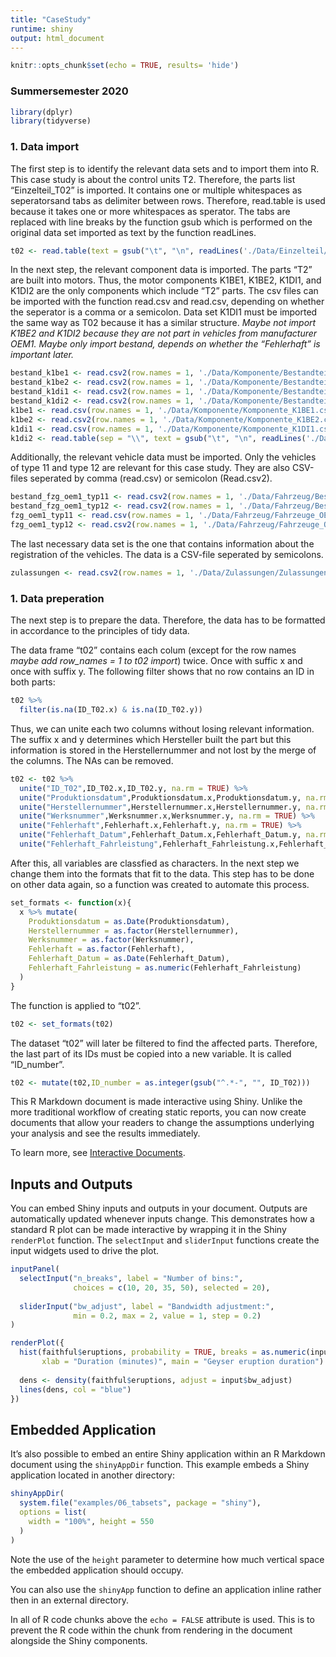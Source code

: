 ---
title: "CaseStudy"
runtime: shiny
output: html_document
---

```{r setup, include=FALSE}
knitr::opts_chunk$set(echo = TRUE, results= 'hide')
```

### Summersemester 2020

```{r, message=FALSE}
library(dplyr)
library(tidyverse)
```

### 1. Data import

The first step is to identify the relevant data sets and to import them into R. This case study is about the control units T2. Therefore, the parts list "Einzelteil_T02" is imported. It contains one or multiple whitespaces as seperatorsand tabs as delimiter between rows. Therefore, read.table is used because it takes one or more whitespaces as sperator. The tabs are replaced with line breaks by the function gsub which is performed on the original data set imported as text by the function readLines.

```{r,results='markup'}
t02 <- read.table(text = gsub("\t", "\n", readLines('./Data/Einzelteil/Einzelteil_T02.txt')))
```

In the next step, the relevant component data is imported. The parts "T2" are built into motors. Thus, the motor components K1BE1, K1BE2, K1DI1, and K1DI2 are the only components which include "T2" parts. The csv files can be imported with the function read.csv and read.csv, depending on whether the seperator is a comma or a semicolon. Data set K1DI1 must be imported the same way as T02 because it has a similar structure. *Maybe not import K1BE2 and K1DI2 because they are not part in vehicles from manufacturer OEM1. Maybe only import bestand, depends on whether the "Fehlerhaft" is important later.*

```{r,results='markup'}
bestand_k1be1 <- read.csv2(row.names = 1, './Data/Komponente/Bestandteile_Komponente_K1BE1.csv')
bestand_k1be2 <- read.csv2(row.names = 1, './Data/Komponente/Bestandteile_Komponente_K1BE2.csv')
bestand_k1di1 <- read.csv2(row.names = 1, './Data/Komponente/Bestandteile_Komponente_K1DI1.csv')
bestand_k1di2 <- read.csv2(row.names = 1, './Data/Komponente/Bestandteile_Komponente_K1DI2.csv')
k1be1 <- read.csv(row.names = 1, './Data/Komponente/Komponente_K1BE1.csv')
k1be2 <- read.csv2(row.names = 1, './Data/Komponente/Komponente_K1BE2.csv')
k1di1 <- read.csv(row.names = 1, './Data/Komponente/Komponente_K1DI1.csv')
k1di2 <- read.table(sep = "\\", text = gsub("\t", "\n", readLines('./Data/Komponente/Komponente_K1DI2.txt')))
```

Additionally, the relevant vehicle data must be imported. Only the vehicles of type 11 and type 12 are relevant for this case study. They are also CSV-files seperated by comma (read.csv) or semicolon (Read.csv2).

```{r,results='markup'}
bestand_fzg_oem1_typ11 <- read.csv2(row.names = 1, './Data/Fahrzeug/Bestandteile_Fahrzeuge_OEM1_Typ11.csv')
bestand_fzg_oem1_typ12 <- read.csv2(row.names = 1, './Data/Fahrzeug/Bestandteile_Fahrzeuge_OEM1_Typ12.csv')
fzg_oem1_typ11 <- read.csv(row.names = 1, './Data/Fahrzeug/Fahrzeuge_OEM1_Typ11.csv')
fzg_oem1_typ12 <- read.csv2(row.names = 1, './Data/Fahrzeug/Fahrzeuge_OEM1_Typ12.csv')
```

The last necessary data set is the one that contains information about the registration of the vehicles. The data is a CSV-file seperated by semicolons.

```{r,results='markup'}
zulassungen <- read.csv2(row.names = 1, './Data/Zulassungen/Zulassungen_alle_Fahrzeuge.csv')
```

### 1. Data preperation

The next step is to prepare the data. Therefore, the data has to be formatted in accordance to the principles of tidy data.

The data frame "t02" contains each colum (except for the row names *maybe add row_names = 1 to t02 import*) twice. Once with suffic x and once with suffix y. The following filter shows that no row contains an ID in both parts:

```{r,results='markup'}
t02 %>%
  filter(is.na(ID_T02.x) & is.na(ID_T02.y))
```

Thus, we can unite each two columns without losing relevant information. The suffix x and y determines which Hersteller built the part but this information is stored in the Herstellernummer and not lost by the merge of the columns. The NAs can be removed.

```{r,results='markup'}
t02 <- t02 %>%
  unite("ID_T02",ID_T02.x,ID_T02.y, na.rm = TRUE) %>%
  unite("Produktionsdatum",Produktionsdatum.x,Produktionsdatum.y, na.rm = TRUE) %>%
  unite("Herstellernummer",Herstellernummer.x,Herstellernummer.y, na.rm = TRUE) %>%
  unite("Werksnummer",Werksnummer.x,Werksnummer.y, na.rm = TRUE) %>%
  unite("Fehlerhaft",Fehlerhaft.x,Fehlerhaft.y, na.rm = TRUE) %>%
  unite("Fehlerhaft_Datum",Fehlerhaft_Datum.x,Fehlerhaft_Datum.y, na.rm = TRUE) %>%
  unite("Fehlerhaft_Fahrleistung",Fehlerhaft_Fahrleistung.x,Fehlerhaft_Fahrleistung.y, na.rm = TRUE)
```

After this, all variables are classfied as characters. In the next step we change them into the formats that fit to the data. This step has to be done on other data again, so a function was created to automate this process.

```{r,results='markup'}
set_formats <- function(x){
  x %>% mutate(
    Produktionsdatum = as.Date(Produktionsdatum),
    Herstellernummer = as.factor(Herstellernummer),
    Werksnummer = as.factor(Werksnummer),
    Fehlerhaft = as.factor(Fehlerhaft),
    Fehlerhaft_Datum = as.Date(Fehlerhaft_Datum),
    Fehlerhaft_Fahrleistung = as.numeric(Fehlerhaft_Fahrleistung)
  )
}
```

The function is applied to "t02".

```{r,results='markup'}
t02 <- set_formats(t02)
```

The dataset "t02" will later be filtered to find the affected parts. Therefore, the last part of its IDs must be copied into a new variable. It is called "ID_number".

```{r,results='markup'}
t02 <- mutate(t02,ID_number = as.integer(gsub("^.*-", "", ID_T02)))
```




This R Markdown document is made interactive using Shiny. Unlike the more traditional workflow of creating static reports, you can now create documents that allow your readers to change the assumptions underlying your analysis and see the results immediately. 

To learn more, see [Interactive Documents](http://rmarkdown.rstudio.com/authoring_shiny.html).

## Inputs and Outputs

You can embed Shiny inputs and outputs in your document. Outputs are automatically updated whenever inputs change.  This demonstrates how a standard R plot can be made interactive by wrapping it in the Shiny `renderPlot` function. The `selectInput` and `sliderInput` functions create the input widgets used to drive the plot.

```{r eruptions, echo=FALSE}
inputPanel(
  selectInput("n_breaks", label = "Number of bins:",
              choices = c(10, 20, 35, 50), selected = 20),
  
  sliderInput("bw_adjust", label = "Bandwidth adjustment:",
              min = 0.2, max = 2, value = 1, step = 0.2)
)

renderPlot({
  hist(faithful$eruptions, probability = TRUE, breaks = as.numeric(input$n_breaks),
       xlab = "Duration (minutes)", main = "Geyser eruption duration")
  
  dens <- density(faithful$eruptions, adjust = input$bw_adjust)
  lines(dens, col = "blue")
})
```

## Embedded Application

It's also possible to embed an entire Shiny application within an R Markdown document using the `shinyAppDir` function. This example embeds a Shiny application located in another directory:

```{r tabsets, echo=FALSE}
shinyAppDir(
  system.file("examples/06_tabsets", package = "shiny"),
  options = list(
    width = "100%", height = 550
  )
)
```

Note the use of the `height` parameter to determine how much vertical space the embedded application should occupy.

You can also use the `shinyApp` function to define an application inline rather then in an external directory.

In all of R code chunks above the `echo = FALSE` attribute is used. This is to prevent the R code within the chunk from rendering in the document alongside the Shiny components.




